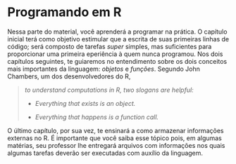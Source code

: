# Programando em R

Nessa parte do material, você aprenderá a programar na prática. O capítulo inicial terá como objetivo estimular que a escrita de suas primeiras linhas de código; será composto de tarefas *super* simples, mas suficientes para proporcionar uma primeira eperiência à quem nunca programou. Nos dois capítulos seguintes, te guiaremos no entendimento sobre os dois conceitos mais importantes da linguagem: *objetos* e *funções*. Segundo John Chambers, um dos desenvolvedores do R,

> *to understand computations in R, two slogans are helpful:*
>
> -   *Everything that exists is an object.*
>
> -   *Everything that happens is a function call.*

O último capítulo, por sua vez, te ensinará a como armazenar informações externas no R. É importante que você saiba esse tópico pois, em algumas matérias, seu professor lhe entregará arquivos com informações nos quais algumas tarefas deverão ser executadas com auxílio da linguagem.
